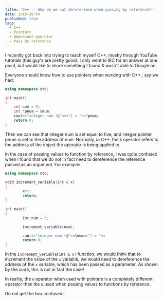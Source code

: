 ```yaml
---
title: 'C++ -- Why do we not dereference when passing by reference?'
date: 2010-10-04
published: true
tags:
  - C++
  - Pointers
  - Ampersand operator
  - Pass by reference
---
```


I recently got back into trying to teach myself C++, mostly through YouTube tutorials (this guy's are pretty good). I only went to IRC for an answer at one point, but would like to share something I found & wasn't able to Google on.

Everyone should know how to use pointers when working with C++.. say we had:

```cpp
using namespace std;

int main()
{
    int num = 5;
    int *pnum = &num;
    cout<<"integer num (@"<<<") = "<<*pnum;
    return 0;
}
```

Then we can see that integer num is set equal to five, and integer pointer pnum is set to the address of num. Normally, in C++, the `&` operator refers to the address of the object the operator is being applied to.

In the case of passing values to function by reference, I was quite confused when I found that we do not in fact need to dereference the reference passed as an argument. For example:

```cpp
using namespace std;

void increment_variable(int & x)
{
        x++;
        return;
}

int main()
{
        int num = 5;

        increment_variable(num);

        cout<<"integer num (@"<<&num<<") = "<<
        return 0;
}
```

In the `increment_variable(int & x)` function, we would think that to increment the value of the `x` variable, we would need to dereference the address of the `x` variable, which has been passed as a parameter. As shown by the code, this is not in fact the case!

In reality, the `&` operator when used with pointers is a completely different operator than the `&` used when passing values to functions by reference.

Do not get the two confused!
